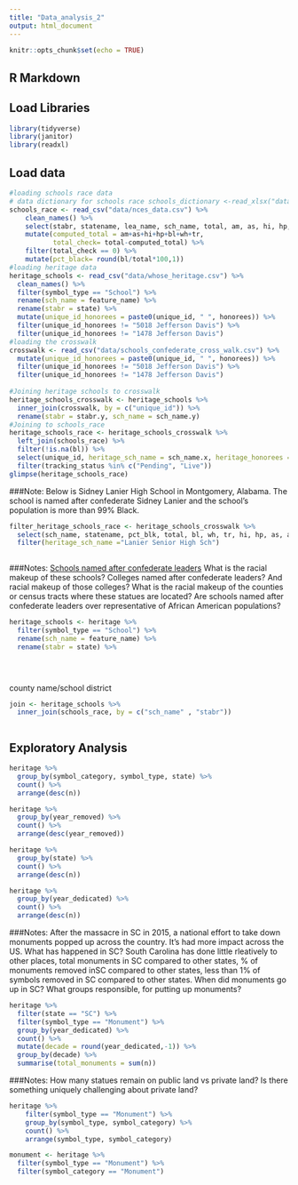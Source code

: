 ```yaml
---
title: "Data_analysis_2"
output: html_document
---
```


```r
knitr::opts_chunk$set(echo = TRUE)
```

## R Markdown

## Load Libraries

```r
library(tidyverse)
library(janitor)
library(readxl)

```

## Load data
```r
#loading schools race data
# data dictionary for schools race schools_dictionary <-read_xlsx("data/2015-16_CCD_Companion_School_Membership_layout.xlsx")
schools_race <- read_csv("data/nces_data.csv") %>%
    clean_names() %>%
    select(stabr, statename, lea_name, sch_name, total, am, as, hi, hp, bl, wh, tr) %>%
    mutate(computed_total = am+as+hi+hp+bl+wh+tr,
           total_check= total-computed_total) %>%
    filter(total_check == 0) %>%
    mutate(pct_black= round(bl/total*100,1))
#loading heritage data
heritage_schools <- read_csv("data/whose_heritage.csv") %>%
  clean_names() %>%
  filter(symbol_type == "School") %>%
  rename(sch_name = feature_name) %>%
  rename(stabr = state) %>% 
  mutate(unique_id_honorees = paste0(unique_id, " ", honorees)) %>%
  filter(unique_id_honorees != "5018 Jefferson Davis") %>%
  filter(unique_id_honorees != "1478 Jefferson Davis")
#loading the crosswalk
crosswalk <- read_csv("data/schools_confederate_cross_walk.csv") %>%
  mutate(unique_id_honorees = paste0(unique_id, " ", honorees)) %>%
  filter(unique_id_honorees != "5018 Jefferson Davis") %>%
  filter(unique_id_honorees != "1478 Jefferson Davis")
  
#Joining heritage schools to crosswalk
heritage_schools_crosswalk <- heritage_schools %>%
  inner_join(crosswalk, by = c("unique_id")) %>%
  rename(stabr = stabr.y, sch_name = sch_name.y)
#Joining to schools_race
heritage_schools_race <- heritage_schools_crosswalk %>%
  left_join(schools_race) %>%
  filter(!is.na(bl)) %>%
  select(unique_id, heritage_sch_name = sch_name.x, heritage_honorees = honorees.x, heritage_city = city.x, heritage_county = county.x, heritage_stabr = stabr.x, side:removed_after_charlottesville, lea_name, sch_name, total:pct_black) %>%
  filter(tracking_status %in% c("Pending", "Live"))
glimpse(heritage_schools_race)
```
###Note: Below is Sidney Lanier High School in Montgomery, Alabama. The school is named after confederate Sidney Lanier and the school's population is more than 99% Black.
```r
filter_heritage_schools_race <- heritage_schools_crosswalk %>%
  select(sch_name, statename, pct_blk, total, bl, wh, tr, hi, hp, as, am) %>%
  filter(heritage_sch_name ="Lanier Senior High Sch")
  


```


###Notes: <a href= "https://www.edweek.org/ew/section/multimedia/data-the-schools-named-after-confederate-figures.html"> Schools named after confederate leaders</a> What is the racial makeup of these schools?  Colleges named after confederate leaders?  And racial makeup of those colleges?  What is the racial makeup of the counties or census tracts where these statues are located? 
Are schools named after confederate leaders over representative of African American populations?



```r
heritage_schools <- heritage %>%
  filter(symbol_type == "School") %>%
  rename(sch_name = feature_name) %>%
  rename(stabr = state) %>%

	



```
county name/school district 

```r
join <- heritage_schools %>%
  inner_join(schools_race, by = c("sch_name" , "stabr"))

```
```r



```

## Exploratory Analysis



```r
heritage %>%
  group_by(symbol_category, symbol_type, state) %>%
  count() %>%
  arrange(desc(n))
```


```r
heritage %>%
  group_by(year_removed) %>%
  count() %>%
  arrange(desc(year_removed))
```

```r
heritage %>%
  group_by(state) %>%
  count() %>%
  arrange(desc(n))
```

```r
heritage %>%
  group_by(year_dedicated) %>%
  count() %>%
  arrange(desc(n))
```
###Notes:  After the massacre in SC in 2015, a national effort to take down monuments popped up across the country.  It's had more impact across the US.  What has happened in SC? South Carolina has done little rleatively to other places, total monuments in SC compared to other states, % of monuments removed inSC compared to other states, less than 1% of symbols removed in SC compared to other states. When did monuments go up in SC? What groups responsible, for putting up monuments?

```r
heritage %>%
  filter(state == "SC") %>%
  filter(symbol_type == "Monument") %>%
  group_by(year_dedicated) %>%
  count() %>%
  mutate(decade = round(year_dedicated,-1)) %>%
  group_by(decade) %>%
  summarise(total_monuments = sum(n))
```
###Notes: How many statues remain on public land vs private land?  Is there something uniquely challenging about private land?
```r
heritage %>%
    filter(symbol_type == "Monument") %>%
    group_by(symbol_type, symbol_category) %>%
    count() %>%
    arrange(symbol_type, symbol_category)
```

```r
monument <- heritage %>% 
  filter(symbol_type == "Monument") %>%
  filter(symbol_category == "Monument")
```




```r




```






